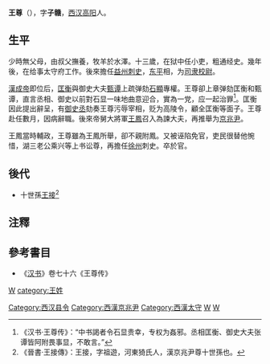 '''王尊'''（{{bd|?||?|}}），字'''子赣'''，[[西汉|西汉]][[高阳|高阳]]人。

==生平==
少時無父母，由叔父撫養，牧羊於水澤。十三歲，在狱中任小吏，粗通经史。幾年後，在给事太守府工作。後來擔任[[益州|益州]][[刺史|刺史]]，[[东平|东平]]相，为[[司隶校尉|司隶校尉]]。

[[漢成帝|漢成帝]]即位后，[[匡衡|匡衡]]與御史大夫[[甄谭|甄谭]]上疏弹劾[[石顯|石顯]]專權。王尊卻上章弹劾匡衡和甄谭，直言丞相、御史以前對石显一味地曲意迎合，實為一党，应一起治罪<ref>《汉书·王尊传》：“中书謁者令石显贵幸，专权为姦邪。丞相匡衡、御史大夫张谭皆阿附畏事显，不敢言。”</ref>。匡衡因此提出辭呈，有[[御史丞|御史丞]]劾奏王尊污辱宰相，贬为高陵令，顧全匡衡等面子。王尊赴任數月，因病辭職。後來帝舅大將軍[[王鳳|王鳳]]召入為諫大夫，再推舉为[[京兆尹|京兆尹]]。

王鳳當時輔政，王尊雖為王鳳所舉，卻不親附鳳。又被诬陷免官，吏民很替他惋惜，湖三老公乘兴等上书讼尊，再擔任[[徐州|徐州]]刺史。卒於官。

==後代==
*十世孫[[王接_(晉朝)|王接]]<ref>《晉書·王接傳》：王接，字祖遊，河東猗氏人，漢京兆尹尊十世孫也。</ref>

== 注釋 ==
{{reflist}}

== 參考書目 ==
*《[[汉书|汉书]]》卷七十六《王尊传》
{{DEFAULTSORT:W}}
[[Category:西汉县令|Category:西汉县令]]
[[Category:西漢京兆尹|Category:西漢京兆尹]]
[[category:西漢政治人物|W]]
[[category:王姓|category:王姓]]
[[Category:西漢太守|Category:西漢太守]]
[[Category:西漢司隷校尉|W]]
[[Category:西漢諫大夫|W]]